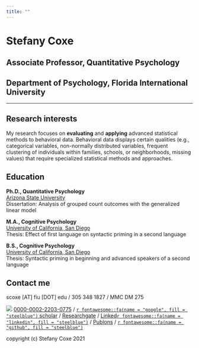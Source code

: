 ```yaml
---
title: ""
---
```

<!-- <style type="text/css"> -->
<!-- .title { -->
<!--   display: none; -->
<!-- } -->

<!-- #getting-started img { -->
<!--   margin-right: 10px; -->
<!-- } -->

<!-- </style> -->

<!-- <div class="row" style="padding-top: 30px;"> -->

<!-- <div class="col-sm-6"> -->

<!-- # Stefany Coxe -->
<!-- ## Associate Professor -->
<!-- ## Quantitative Psychology -->
<!-- ## Department of Psychology -->

<!-- </div> -->

<!-- <div class="col-sm-6"> -->

<!-- ![](files/fiulogo_square.jpg) -->

<!-- </div> -->


# Stefany Coxe {.unlisted .unnumbered}
## Associate Professor, Quantitative Psychology {.unlisted .unnumbered}
## Department of Psychology, Florida International University {.unlisted .unnumbered}

***

## Research interests

My research focuses on **evaluating** and **applying** advanced statistical methods to behavioral data. Behavioral data displays certain qualities (e.g., categorical variables, non-normally distributed variables, frequent clustering of individuals within families, schools, or neighborhoods, missing values) that require specialized statistical methods and approaches.

## Education

**Ph.D., Quantitative Psychology**  
[Arizona State University](https://psychology.asu.edu/)   
Dissertation: Analysis of grouped count outcomes with the generalized linear model  

**M.A., Cognitive Psychology**  
[University of California, San Diego](https://psychology.ucsd.edu/)   
Thesis: Effect of first language on syntactic priming in a second language  

**B.S., Cognitive Psychology**  
[University of California, San Diego](https://psychology.ucsd.edu/)   
Thesis: Syntactic priming in beginning and advanced speakers of a second language

## Contact me  

scoxe [AT] fiu [DOT] edu / 305 348 1827 / MMC DM 275  

![](files/ORCIDiD_icon16x16.png) [0000-0002-2203-0775](https://orcid.org/0000-0002-2203-0775) / 
[`r fontawesome::fa(name = "google", fill = "steelblue")` scholar](https://scholar.google.com/citations?user=fZEA0AkAAAAJ) / [Researchgate](https://www.researchgate.net/profile/Stefany-Coxe) /
[Linked`r fontawesome::fa(name = "linkedin", fill = "steelblue")`](https://www.linkedin.com/in/stefany-coxe/) /
[Publons](https://publons.com/researcher/1414795/stefany-coxe/) /
[`r fontawesome::fa(name = "github", fill = "steelblue")`](https://github.com/stefanycoxe?tab=repositories)

copyright (c) Stefany Coxe 2021
